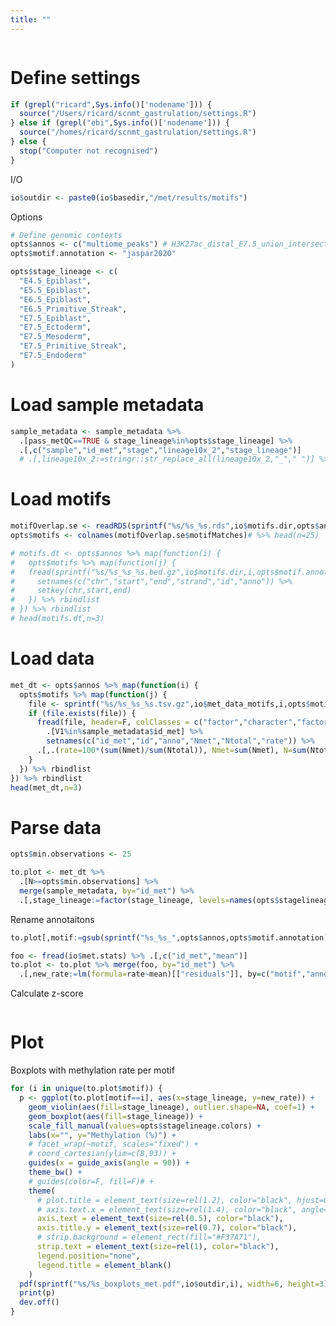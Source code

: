 ```yaml
---
title: ""
---
```


```r

```

# Define settings

```r
if (grepl("ricard",Sys.info()['nodename'])) {
  source("/Users/ricard/scnmt_gastrulation/settings.R")
} else if (grepl("ebi",Sys.info()['nodename'])) {
  source("/homes/ricard/scnmt_gastrulation/settings.R")
} else {
  stop("Computer not recognised")
}
```

I/O
```r
io$outdir <- paste0(io$basedir,"/met/results/motifs")
```

Options
```r
# Define genomic contexts
opts$annos <- c("multiome_peaks") # H3K27ac_distal_E7.5_union_intersect12
opts$motif.annotation <- "jaspar2020"

opts$stage_lineage <- c(
  "E4.5_Epiblast",
  "E5.5_Epiblast",
  "E6.5_Epiblast",
  "E6.5_Primitive_Streak",
  "E7.5_Epiblast",
  "E7.5_Ectoderm",
  "E7.5_Mesoderm",
  "E7.5_Primitive_Streak",
  "E7.5_Endoderm"
)
```

# Load sample metadata

```r
sample_metadata <- sample_metadata %>%
  .[pass_metQC==TRUE & stage_lineage%in%opts$stage_lineage] %>%
  .[,c("sample","id_met","stage","lineage10x_2","stage_lineage")]
  # .[,lineage10x_2:=stringr::str_replace_all(lineage10x_2,"_"," ")] %>% 
```

# Load motifs

```r
motifOverlap.se <- readRDS(sprintf("%s/%s_%s.rds",io$motifs.dir,opts$anno,opts$motif.annotation))
opts$motifs <- colnames(motifOverlap.se$motifMatches)# %>% head(n=25)
```

```r
# motifs.dt <- opts$annos %>% map(function(i) {
#   opts$motifs %>% map(function(j) {
#   fread(sprintf("%s/%s_%s_%s.bed.gz",io$motifs.dir,i,opts$motif.annotation,j), header=T, colClasses = c("factor","integer","integer","factor","character","factor")) %>%
#     setnames(c("chr","start","end","strand","id","anno")) %>%
#     setkey(chr,start,end)
#   }) %>% rbindlist
# }) %>% rbindlist
# head(motifs.dt,n=3)
```

# Load data

```r
met_dt <- opts$annos %>% map(function(i) {
  opts$motifs %>% map(function(j) {
    file <- sprintf("%s/%s_%s_%s.tsv.gz",io$met_data_motifs,i,opts$motif.annotation,j)
    if (file.exists(file)) {
      fread(file, header=F, colClasses = c("factor","character","factor","integer","integer","integer")) %>%
        .[V1%in%sample_metadata$id_met] %>%
        setnames(c("id_met","id","anno","Nmet","Ntotal","rate")) %>%
      .[,.(rate=100*(sum(Nmet)/sum(Ntotal)), Nmet=sum(Nmet), N=sum(Ntotal)),by=c("id_met","anno")]
    }
  }) %>% rbindlist
}) %>% rbindlist
head(met_dt,n=3)
```

# Parse data

```r
opts$min.observations <- 25

to.plot <- met_dt %>%
  .[N>=opts$min.observations] %>%
  merge(sample_metadata, by="id_met") %>%
  .[,stage_lineage:=factor(stage_lineage, levels=names(opts$stagelineage.colors))] 
```

Rename annotaitons
```r
to.plot[,motif:=gsub(sprintf("%s_%s_",opts$annos,opts$motif.annotation),"",anno)]
```


```r
foo <- fread(io$met.stats) %>% .[,c("id_met","mean")]
to.plot <- to.plot %>% merge(foo, by="id_met") %>%
  .[,new_rate:=lm(formula=rate~mean)[["residuals"]], by=c("motif","anno")]
```

Calculate z-score
```r

```

# Plot

Boxplots with methylation rate per motif
```r
for (i in unique(to.plot$motif)) {
  p <- ggplot(to.plot[motif==i], aes(x=stage_lineage, y=new_rate)) +
    geom_violin(aes(fill=stage_lineage), outlier.shape=NA, coef=1) +
    geom_boxplot(aes(fill=stage_lineage)) +
    scale_fill_manual(values=opts$stagelineage.colors) +
    labs(x="", y="Methylation (%)") +
    # facet_wrap(~motif, scales="fixed") +
    # coord_cartesian(ylim=c(8,93)) +
    guides(x = guide_axis(angle = 90)) +
    theme_bw() +
    # guides(color=F, fill=F)# +
    theme(
      # plot.title = element_text(size=rel(1.2), color="black", hjust=0.5),
      # axis.text.x = element_text(size=rel(1.4), color="black", angle=50, vjust=1, hjust=1),
      axis.text = element_text(size=rel(0.5), color="black"),
      axis.title.y = element_text(size=rel(0.7), color="black"),
      # strip.background = element_rect(fill="#F37A71"),
      strip.text = element_text(size=rel(1), color="black"),
      legend.position="none",
      legend.title = element_blank()
    )
  pdf(sprintf("%s/%s_boxplots_met.pdf",io$outdir,i), width=6, height=3)
  print(p)
  dev.off()
}
```

